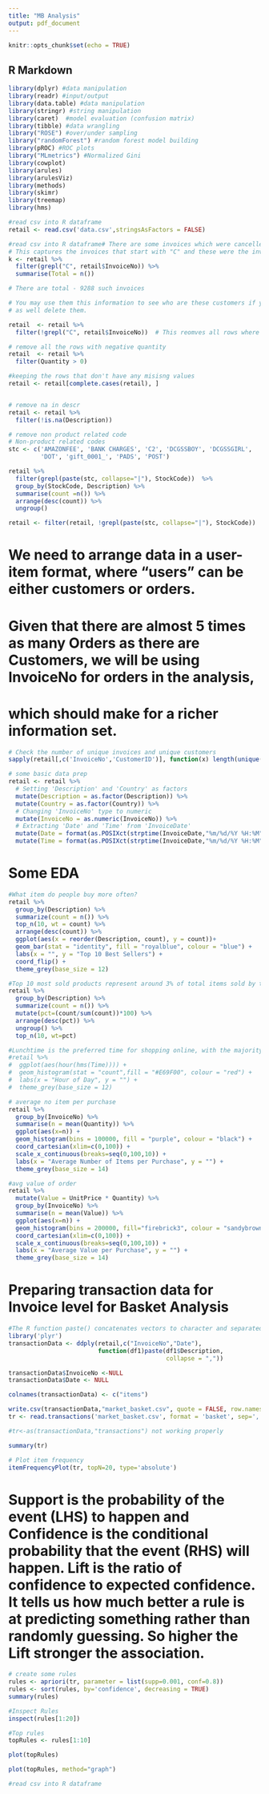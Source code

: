 ```yaml
---
title: "MB Analysis"
output: pdf_document
---
```


```r
knitr::opts_chunk$set(echo = TRUE)
```

## R Markdown

```r
library(dplyr) #data manipulation
library(readr) #input/output
library(data.table) #data manipulation
library(stringr) #string manipulation
library(caret)  #model evaluation (confusion matrix)
library(tibble) #data wrangling
library("ROSE") #over/under sampling
library("randomForest") #random forest model building
library(pROC) #ROC plots
library("MLmetrics") #Normalized Gini
library(cowplot)
library(arules)
library(arulesViz)
library(methods)
library(skimr)
library(treemap)
library(hms)
```


```r
#read csv into R dataframe
retail <- read.csv('data.csv',stringsAsFactors = FALSE)
```

```r
#read csv into R dataframe# There are some invoices which were cancelled. 
# This captures the invoices that start with "C" and these were the invoices that got cancelled
k <- retail %>%
  filter(grepl("C", retail$InvoiceNo)) %>%
  summarise(Total = n())

# There are total - 9288 such invoices 

# You may use them this information to see who are these customers if you want. You may
# as well delete them. 

retail  <- retail %>% 
  filter(!grepl("C", retail$InvoiceNo))  # This reomves all rows where the invoices do not start with C

# remove all the rows with negative quantity
retail  <- retail %>% 
  filter(Quantity > 0)

#keeping the rows that don't have any misisng values
retail <- retail[complete.cases(retail), ]


# remove na in descr
retail <- retail %>% 
  filter(!is.na(Description))

# remove non product related code
# Non-product related codes
stc <- c('AMAZONFEE', 'BANK CHARGES', 'C2', 'DCGSSBOY', 'DCGSSGIRL',
         'DOT', 'gift_0001_', 'PADS', 'POST')

```

```r
retail %>%  
  filter(grepl(paste(stc, collapse="|"), StockCode))  %>% 
  group_by(StockCode, Description) %>% 
  summarise(count =n()) %>%
  arrange(desc(count)) %>% 
  ungroup()
```

```r
retail <- filter(retail, !grepl(paste(stc, collapse="|"), StockCode))
```

# We need to arrange data in a user-item format, where "users" can be either customers or orders. 
# Given that there are almost 5 times as many Orders as there are Customers, we will be using InvoiceNo for orders in the analysis,
# which should make for a richer information set.

```r
# Check the number of unique invoices and unique customers 
sapply(retail[,c('InvoiceNo','CustomerID')], function(x) length(unique(x)))

```

```r
# some basic data prep
retail <- retail %>%
  # Setting 'Description' and 'Country' as factors
  mutate(Description = as.factor(Description)) %>%
  mutate(Country = as.factor(Country)) %>% 
  # Changing 'InvoiceNo' type to numeric
  mutate(InvoiceNo = as.numeric(InvoiceNo)) %>% 
  # Extracting 'Date' and 'Time' from 'InvoiceDate'
  mutate(Date = format(as.POSIXct(strptime(InvoiceDate,"%m/%d/%Y %H:%M",tz="")) ,format = "%m/%d/%Y")) %>% 
  mutate(Time = format(as.POSIXct(strptime(InvoiceDate,"%m/%d/%Y %H:%M",tz="")) ,format = "%H:%M")) 

```

# Some EDA

```r
#What item do people buy more often?
retail %>% 
  group_by(Description) %>% 
  summarize(count = n()) %>% 
  top_n(10, wt = count) %>%
  arrange(desc(count)) %>% 
  ggplot(aes(x = reorder(Description, count), y = count))+
  geom_bar(stat = "identity", fill = "royalblue", colour = "blue") +
  labs(x = "", y = "Top 10 Best Sellers") +
  coord_flip() +
  theme_grey(base_size = 12)
```

```r
#Top 10 most sold products represent around 3% of total items sold by the company
retail %>% 
  group_by(Description) %>% 
  summarize(count = n()) %>% 
  mutate(pct=(count/sum(count))*100) %>% 
  arrange(desc(pct)) %>% 
  ungroup() %>% 
  top_n(10, wt=pct)

```

```r
#Lunchtime is the preferred time for shopping online, with the majority of orders places between 12 noon and 3pm.
#retail %>% 
#  ggplot(aes(hour(hms(Time)))) + 
#  geom_histogram(stat = "count",fill = "#E69F00", colour = "red") +
#  labs(x = "Hour of Day", y = "") +
#  theme_grey(base_size = 12)

```

```r
# average no item per purchase
retail %>% 
  group_by(InvoiceNo) %>% 
  summarise(n = mean(Quantity)) %>%
  ggplot(aes(x=n)) +
  geom_histogram(bins = 100000, fill = "purple", colour = "black") + 
  coord_cartesian(xlim=c(0,100)) +
  scale_x_continuous(breaks=seq(0,100,10)) +
  labs(x = "Average Number of Items per Purchase", y = "") +
  theme_grey(base_size = 14)

```

```r
#avg value of order
retail %>% 
  mutate(Value = UnitPrice * Quantity) %>% 
  group_by(InvoiceNo) %>% 
  summarise(n = mean(Value)) %>%
  ggplot(aes(x=n)) +
  geom_histogram(bins = 200000, fill="firebrick3", colour = "sandybrown") + 
  coord_cartesian(xlim=c(0,100)) +
  scale_x_continuous(breaks=seq(0,100,10)) +
  labs(x = "Average Value per Purchase", y = "") + 
  theme_grey(base_size = 14)

```



# Preparing transaction data for Invoice level for Basket Analysis

```r
#The R function paste() concatenates vectors to character and separated results using collapse=[any optional charcater string ]. Here ',' is used
library('plyr')
transactionData <- ddply(retail,c("InvoiceNo","Date"),
                         function(df1)paste(df1$Description,
                                            collapse = ","))

transactionData$InvoiceNo <-NULL
transactionData$Date <- NULL

colnames(transactionData) <- c("items")

write.csv(transactionData,"market_basket.csv", quote = FALSE, row.names = TRUE)
tr <- read.transactions('market_basket.csv', format = 'basket', sep=',')

#tr<-as(transactionData,"transactions") not working properly

summary(tr)
```

```r
# Plot item frequency
itemFrequencyPlot(tr, topN=20, type='absolute')
```

# Support is the probability of the event (LHS) to happen and Confidence is the conditional probability that the event (RHS) will happen. Lift is the ratio of confidence to expected confidence. It tells us how much better a rule is at predicting something rather than randomly guessing. So higher the Lift stronger the association.


```r
# create some rules
rules <- apriori(tr, parameter = list(supp=0.001, conf=0.8))
rules <- sort(rules, by='confidence', decreasing = TRUE)
summary(rules)
```

```r
#Inspect Rules
inspect(rules[1:20])
```

```r
#Top rules
topRules <- rules[1:10]

plot(topRules)

plot(topRules, method="graph")
```

```r
#read csv into R dataframe
```